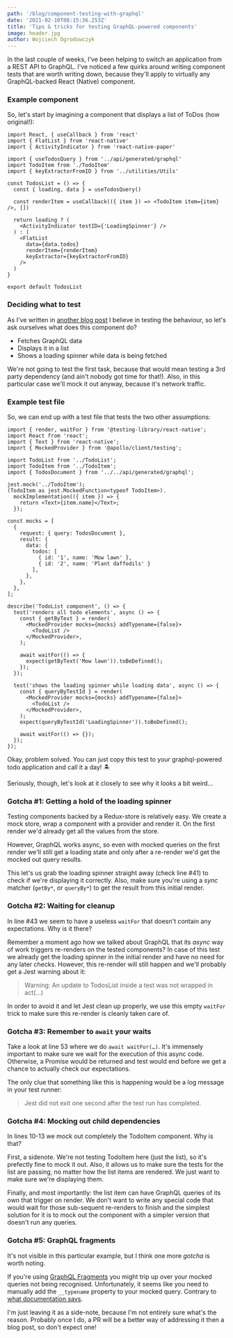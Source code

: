 ```yaml
---
path: '/blog/component-testing-with-graphql'
date: '2021-02-10T08:15:36.253Z'
title: 'Tips & tricks for testing GraphQL-powered components'
image: header.jpg
author: Wojciech Ogrodowczyk
---
```


In the last couple of weeks, I've been helping to switch an application from a REST API to GraphQL. I've noticed a few quirks around writing component tests that are worth writing down, because they'll apply to virtually any GraphQL-backed React (Native) component.

### Example component

So, let's start by imagining a component that displays a list of ToDos (how original!):

```javascript:numberLines=true
import React, { useCallback } from 'react'
import { FlatList } from 'react-native'
import { ActivityIndicator } from 'react-native-paper'

import { useTodosQuery } from '../api/generated/graphql'
import TodoItem from './TodoItem'
import { keyExtractorFromID } from '../utilities/Utils'

const TodosList = () => {
  const { loading, data } = useTodosQuery()

  const renderItem = useCallback(({ item }) => <TodoItem item={item} />, [])

  return loading ? (
    <ActivityIndicator testID={'LoadingSpinner'} />
  ) : (
    <FlatList
      data={data.todos}
      renderItem={renderItem}
      keyExtractor={keyExtractorFromID}
    />
  )
}

export default TodosList
```

### Deciding what to test

As I've written in [another blog post](/blog/snapshot-testing) I believe in testing the behaviour, so let's ask ourselves what does this component do?

- Fetches GraphQL data
- Displays it in a list
- Shows a loading spinner while data is being fetched

We're not going to test the first task, because that would mean testing a 3rd party dependency (and ain't nobody got time for that!). Also, in this particular case we'll mock it out anyway, because it's network traffic.

### Example test file

So, we can end up with a test file that tests the two other assumptions:

```javascript:numberLines=true
import { render, waitFor } from '@testing-library/react-native';
import React from 'react';
import { Text } from 'react-native';
import { MockedProvider } from '@apollo/client/testing';

import TodoList from '../TodoList';
import TodoItem from '../TodoItem';
import { TodosDocument } from '../../api/generated/graphql';

jest.mock('../TodoItem');
(TodoItem as jest.MockedFunction<typeof TodoItem>).
  mockImplementation(({ item }) => {
    return <Text>{item.name}</Text>;
  });

const mocks = [
  {
    request: { query: TodosDocument },
    result: {
      data: {
        todos: [
          { id: '1', name: 'Mow lawn' },
          { id: '2', name: 'Plant daffodils' }
        ],
      },
    },
  },
];

describe('TodoList component', () => {
  test('renders all todo elements', async () => {
    const { getByText } = render(
      <MockedProvider mocks={mocks} addTypename={false}>
        <TodoList />
      </MockedProvider>,
    );

    await waitFor(() => {
      expect(getByText('Mow lawn')).toBeDefined();
    });
  });

  test('shows the loading spinner while loading data', async () => {
    const { queryByTestId } = render(
      <MockedProvider mocks={mocks} addTypename={false}>
        <TodoList />
      </MockedProvider>,
    );
    expect(queryByTestId('LoadingSpinner')).toBeDefined();

    await waitFor(() => {});
  });
});
```

Okay, problem solved. You can just copy this test to your graphql-powered todo application and call it a day! 🏝

Seriously, though, let's look at it closely to see why it looks a bit weird…

### Gotcha #1: Getting a hold of the loading spinner

Testing components backed by a Redux-store is relatively easy. We create a mock store, wrap a component with a provider and render it. On the first render we'd already get all the values from the store.

However, GraphQL works async, so even with mocked queries on the first render we'll still get a loading state and only after a re-render we'd get the mocked out query results.

This let's us grab the loading spinner straight away (check line #41) to check if we're displaying it correctly. Also, make sure you're using a _sync_ matcher (`getBy*`, or `queryBy*`) to get the result from this initial render.

### Gotcha #2: Waiting for cleanup

In line #43 we seem to have a useless `waitFor` that doesn't contain any expectations. Why is it there?

Remember a moment ago how we talked about GraphQL that its _async_ way of work triggers re-renders on the tested components? In case of this test we already get the loading spinner in the initial render and have no need for any later checks. However, this re-render will still happen and we'll probably get a Jest warning about it:

> Warning: An update to TodosList inside a test was not wrapped in act(…)

In order to avoid it and let Jest clean up properly, we use this empty `waitFor` trick to make sure this re-render is cleanly taken care of.

### Gotcha #3: Remember to `await` your waits

Take a look at line 53 where we do `await waitFor(…)`. It's immensely important to make sure we wait for the execution of this async code. Otherwise, a Promise would be returned and test would end before we get a chance to actually check our expectations.

The only clue that something like this is happening would be a log message in your test runner:

> Jest did not exit one second after the test run has completed.

### Gotcha #4: Mocking out child dependencies

In lines 10-13 we mock out completely the TodoItem component. Why is that?

First, a sidenote. We're not testing TodoItem here (just the list), so it's prefectly fine to mock it out. Also, it allows us to make sure the tests for the list are passing, no matter how the list items are rendered. We just want to make sure we're displaying them.

Finally, and most importantly: the list item can have GraphQL queries of its own that trigger on render. We don't want to write any special code that would wait for those sub-sequent re-renders to finish and the simplest solution for it is to mock out the component with a simpler version that doesn't run any queries.

### Gotcha #5: GraphQL fragments

It's not visible in this particular example, but I think one more _gotcha_ is worth noting.

If you're using [GraphQL Fragments](https://www.apollographql.com/docs/react/data/fragments/) you might trip up over your mocked queries not being recognised. Unfortunately, it seems like you need to manually add the `__typename` property to your mocked query. Contrary to [what documentation says](https://www.apollographql.com/docs/react/development-testing/testing/#setting-addtypename).

I'm just leaving it as a side-note, because I'm not entirely sure what's the reason. Probably once I do, a PR will be a better way of addressing it then a blog post, so don't expect one!
